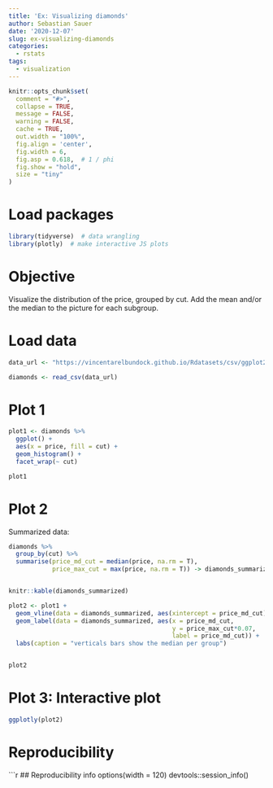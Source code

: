 ```yaml
---
title: 'Ex: Visualizing diamonds'
author: Sebastian Sauer
date: '2020-12-07'
slug: ex-visualizing-diamonds
categories:
  - rstats
tags:
  - visualization
---
```




```r
knitr::opts_chunk$set(
  comment = "#>",
  collapse = TRUE,
  message = FALSE,
  warning = FALSE,
  cache = TRUE,
  out.width = "100%",
  fig.align = 'center',
  fig.width = 6,
  fig.asp = 0.618,  # 1 / phi
  fig.show = "hold",
  size = "tiny"
)
```



# Load packages

```r
library(tidyverse)  # data wrangling
library(plotly)  # make interactive JS plots
```


# Objective

Visualize the distribution of the price, grouped by cut. Add the mean and/or the median to the picture for each subgroup.

# Load data


```r
data_url <- "https://vincentarelbundock.github.io/Rdatasets/csv/ggplot2/diamonds.csv"
```

```r
diamonds <- read_csv(data_url)
```


# Plot 1

```r
plot1 <- diamonds %>% 
  ggplot() + 
  aes(x = price, fill = cut) +
  geom_histogram() +
  facet_wrap(~ cut)

plot1
```

# Plot 2

Summarized data:

```r
diamonds %>% 
  group_by(cut) %>% 
  summarise(price_md_cut = median(price, na.rm = T),
            price_max_cut = max(price, na.rm = T)) -> diamonds_summarized


knitr::kable(diamonds_summarized)
```



```r
plot2 <- plot1 + 
  geom_vline(data = diamonds_summarized, aes(xintercept = price_md_cut)) +
  geom_label(data = diamonds_summarized, aes(x = price_md_cut,
                                             y = price_max_cut*0.07,
                                             label = price_md_cut)) +
  labs(caption = "verticals bars show the median per group")


plot2
```


# Plot 3: Interactive plot



```r
ggplotly(plot2)
```





# Reproducibility

```r
## Reproducibility info
options(width = 120)
devtools::session_info()


